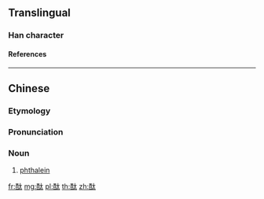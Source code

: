 {{character info/new}}
==Translingual==

===Han character===
{{Han char|rn=164|rad=酉|as=04|sn=11|four=1463|canj=MWKI|ids=⿰酉太}}

====References====
{{Han ref|kx=1281.281|hdz=63575.070|uh=915E}}

----

==Chinese==
{{zh-forms}}
{{zh-wp}}

===Etymology===
{{bor|zh|en|phthalein}}

===Pronunciation===
{{zh-pron
|m=tài
|c=taai3
|cat=n
}}

===Noun===
{{zh-noun}}

# {{lb|zh|organic compound}} [[phthalein]]

[[fr:酞]]
[[mg:酞]]
[[pl:酞]]
[[th:酞]]
[[zh:酞]]
